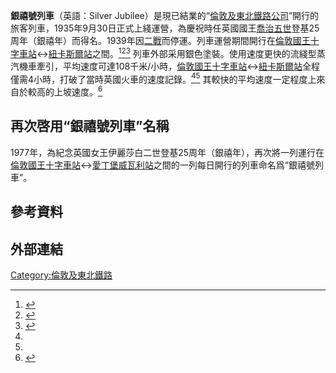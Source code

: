 {{翻译请求|en}}{{Infobox rail service|box_width=|entertainment=|trainnumber=|line_used=[[東海岸幹線|東海岸幹線]]|class=|access=|seating=|catering=|baggage=|journeytime=|otherfacilities=|stock=|gauge=1435毫米（[[標準軌|標準軌]]）|speed=|owners=|routenumber=|map=|frequency=每日開行|distance=|name=銀禧號列車|locale={{UK}}|logo=|logo_width=|image=The Silver Jubilee on a trial run in 1935.png|image_size=|caption=銀禧號列車1935年9月27日試運行期間駛離[[倫敦國王十字車站|倫敦國王十字車站]]的照片。此次試運行跑出了{{convert|112|mph|km/h}}的速度記錄。|type=旅客列車|status=已停運|predecessor=|end=[[紐卡斯爾站|紐卡斯爾站]]|first=1935年9月30日|last=1939年|successor=|formeroperator=[[倫敦及東北鐵路|倫敦及東北鐵路公司]]|ridership=|start=[[倫敦國王十字車站|倫敦國王十字車站]]|stops=|native_name=Silver Jubilee}}
'''銀禧號列車'''（英語：Silver Jubilee）是現已結業的“[[倫敦及東北鐵路|倫敦及東北鐵路公司]]”開行的旅客列車，1935年9月30日正式上綫運營，為慶祝時任英國國王[[乔治五世|喬治五世]]登基25周年（銀禧年）而得名。1939年因[[第二次世界大战|二戰]]而停運。列車運營期間開行在[[倫敦國王十字車站|倫敦國王十字車站]]↔[[紐卡斯爾站|紐卡斯爾站]]之間。<ref name=":0">{{cite news|author=|title=New Train's Fast Run|url=http://www.britishnewspaperarchive.co.uk/viewer/bl/0000324/19350930/010/0001|newspaper=Hull Daily Mail|location=英國|date=1935年9月30日|access-date=2017年9月19日|via=British Newspaper Archive|work=|publisher=|accessdate=|language=en|format=|trans-title=新型火車首次上綫運營}}</ref><ref>{{Cite web|title=LNER Silver Jubilee - Complete Train|url=https://web.archive.org/web/20170819105020/http://www.elegantsteam.com/silver_jubilee_whole%20train.html|accessdate=2020-07-28|author=|date=2017-08-19|format=|work=web.archive.org|publisher=|language=en}}</ref><ref name=":1">{{cite book|last=|title=Railway Wonders of the World|date=1935年12月6日|publisher=Amalgamated Press|pages=1436-1442|url=http://www.railwaywondersoftheworld.com/jubilee.html|first=|year=|isbn=|location=|chapter=Silver Jubilee|language=en}}</ref> 列車外部采用銀色塗裝。使用速度更快的流綫型蒸汽機車牽引，平均速度可達108千米/小時，[[倫敦國王十字車站|倫敦國王十字車站]]↔[[紐卡斯爾站|紐卡斯爾站]]全程僅需4小時，打破了當時英國火車的速度記錄。<ref name=":0" /><ref name=":1" /> 其較快的平均速度一定程度上來自於較高的上坡速度。<ref>{{cite news|author=|title=LNER "The Silver Jubilee" Train|newspaper=The Engineer|location=英國|date=1935年9月27日|url=https://s3-eu-central-1.amazonaws.com/centaur-wp/theengineer/prod/content/uploads/2018/09/25162928/Gresley-Silver-Jubilee.pdf|work=|publisher=|accessdate=|language=en|format=|trans-title=倫敦及東北鐵路公司“銀禧號列車”}}</ref>

== 再次啓用“銀禧號列車”名稱 ==
1977年，為紀念英國女王伊麗莎白二世登基25周年（銀禧年），再次將一列運行在[[倫敦國王十字車站|倫敦國王十字車站]]↔[[愛丁堡威瓦利站|愛丁堡威瓦利站]]之間的一列每日開行的列車命名爲“銀禧號列車”。

== 參考資料 ==
{{Reflist|2}}


== 外部連結 ==
{{commonscat}}

[[Category:倫敦及東北鐵路|Category:倫敦及東北鐵路]]